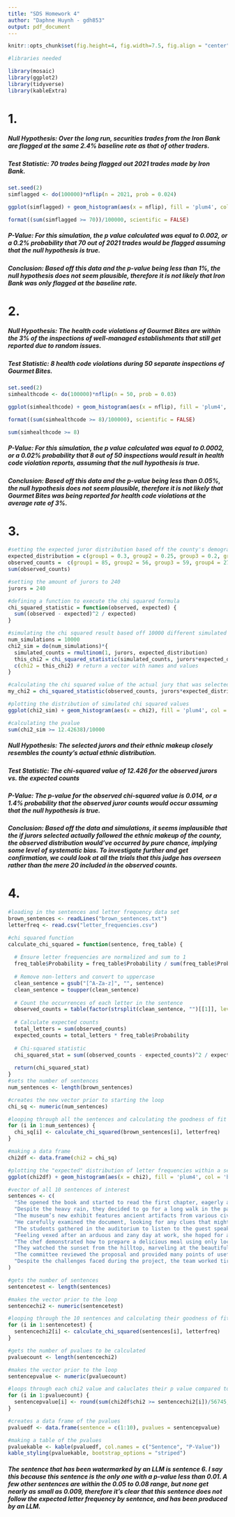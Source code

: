 ---
title: "SDS Homework 4"
author: "Daphne Huynh - gdh853"
output: pdf_document
---

```{r global_options, echo=FALSE}
knitr::opts_chunk$set(fig.height=4, fig.width=7.5, fig.align = "center", warning=FALSE, tidy=TRUE, tidy.opts=list(width.cutoff=60), message=FALSE, echo = FALSE)
```

```{r}
#libraries needed

library(mosaic)
library(ggplot2)
library(tidyverse)
library(kableExtra)
```
#### \href{https://github.com/giahandhuynh/315homework4}{\textcolor{blue}{GitHub Repository}}

# 1.

##### Null Hypothesis: Over the long run, securities trades from the Iron Bank are flagged at the same 2.4% baseline rate as that of other traders.

##### Test Statistic: 70 trades being flagged out 2021 trades made by Iron Bank.


```{r}
set.seed(2)
simflagged <- do(100000)*nflip(n = 2021, prob = 0.024)

ggplot(simflagged) + geom_histogram(aes(x = nflip), fill = 'plum4', col = 'black')
```

```{r results = 'hide'}
format((sum(simflagged >= 70))/100000, scientific = FALSE)
``` 

##### P-Value: For this simulation, the p value calculated was equal to 0.002,  or a 0.2% probability that 70 out of 2021 trades would be flagged assuming that the null hypothesis is true.

##### Conclusion: Based off this data and the p-value being less than 1%, the null hypothesis does not seem plausible, therefore it is not likely that Iron Bank was only flagged at the baseline rate.

\newpage

# 2.

##### Null Hypothesis: The health code violations of Gourmet Bites are within the 3% of the inspections of well-managed establishments that still get reported due to random issues.

##### Test Statistic: 8 health code violations during 50 separate inspections of Gourmet Bites.


```{r}
set.seed(2)
simhealthcode <- do(100000)*nflip(n = 50, prob = 0.03)

ggplot(simhealthcode) + geom_histogram(aes(x = nflip), fill = 'plum4', col = 'black', binwidth=1)
```

```{r results = 'hide'}
format((sum(simhealthcode >= 8)/100000), scientific = FALSE)

sum(simhealthcode >= 8)
```

##### P-Value: For this simulation, the p value calculated was equal to 0.0002,  or a 0.02% probability that 8 out of 50 inspections would result in health code violation reports, assuming that the null hypothesis is true.

##### Conclusion: Based off this data and the p-value being less than 0.05%, the null hypothesis does not seem plausible, therefore it is not likely that Gourmet Bites was being reported for health code violations at the average rate of 3%.

\newpage

# 3.

```{r results = 'hide'}
#setting the expected juror distribution based off the county's demographics and the actual representation of jurors selected, then getting the total number of jurors
expected_distribution = c(group1 = 0.3, group2 = 0.25, group3 = 0.2, group4 = 0.15, group5 = 0.1)
observed_counts =  c(group1 = 85, group2 = 56, group3 = 59, group4 = 27, group5 = 13)
sum(observed_counts)

#setting the amount of jurors to 240
jurors = 240

#defining a function to execute the chi squared formula
chi_squared_statistic = function(observed, expected) {
  sum((observed - expected)^2 / expected)
}

#simulating the chi squared result based off 10000 different simulated juries using the expected distribution
num_simulations = 10000
chi2_sim = do(num_simulations)*{
  simulated_counts = rmultinom(1, jurors, expected_distribution)
  this_chi2 = chi_squared_statistic(simulated_counts, jurors*expected_distribution)
  c(chi2 = this_chi2) # return a vector with names and values
}

#calculating the chi squared value of the actual jury that was selected
my_chi2 = chi_squared_statistic(observed_counts, jurors*expected_distribution)

#plotting the distribution of simulated chi squared values
ggplot(chi2_sim) + geom_histogram(aes(x = chi2), fill = 'plum4', col = 'black') + labs(title = "Distribution of the Goodness of Fit for Selected Jurors vs. Ethnic Groups")
```
```{r results = 'hide'}
#calculating the pvalue
sum(chi2_sim >= 12.42638)/10000
```

##### Null Hypothesis: The selected jurors and their ethnic makeup closely resembles the county's actual ethnic distribution.

##### Test Statistic: The chi-squared value of 12.426 for the observed jurors vs. the expected counts

##### P-Value: The p-value for the observed chi-squared value is 0.014, or a 1.4% probability that the observed juror counts would occur assuming that the null hypothesis is true.

##### Conclusion: Based off the data and simulations, it seems implausible that the if jurors selected actually followed the ethnic makeup of the county, the observed distribution would've occurred by pure chance, implying some level of systematic bias. To investigate further and get confirmation, we could look at all the trials that this judge has overseen rather than the mere 20 included in the observed counts.

\newpage

# 4.

```{r}
#loading in the sentences and letter frequency data set
brown_sentences <- readLines("brown_sentences.txt")
letterfreq <- read.csv("letter_frequencies.csv")

#chi squared function
calculate_chi_squared = function(sentence, freq_table) {
  
  # Ensure letter frequencies are normalized and sum to 1
  freq_table$Probability = freq_table$Probability / sum(freq_table$Probability)
  
  # Remove non-letters and convert to uppercase
  clean_sentence = gsub("[^A-Za-z]", "", sentence)
  clean_sentence = toupper(clean_sentence)
  
  # Count the occurrences of each letter in the sentence
  observed_counts = table(factor(strsplit(clean_sentence, "")[[1]], levels = freq_table$Letter))
  
  # Calculate expected counts
  total_letters = sum(observed_counts)
  expected_counts = total_letters * freq_table$Probability
  
  # Chi-squared statistic
  chi_squared_stat = sum((observed_counts - expected_counts)^2 / expected_counts)
  
  return(chi_squared_stat)
}
#sets the number of sentences
num_sentences <- length(brown_sentences)

#creates the new vector prior to starting the loop
chi_sq <- numeric(num_sentences)  

#looping through all the sentences and calculating the goodness of fit compared to the letter frequencies
for (i in 1:num_sentences) {
  chi_sq[i] <- calculate_chi_squared(brown_sentences[i], letterfreq)
}

#making a data frame
chi2df <- data.frame(chi2 = chi_sq)

#plotting the "expected" distribution of letter frequencies within a sentence
ggplot(chi2df) + geom_histogram(aes(x = chi2), fill = 'plum4', col = 'black') + labs(title = "Distribution of the Goodness of Fit of Letter Frequency to English Sentences")
```

```{r}
#vector of all 10 sentences of interest
sentences <- c(
  "She opened the book and started to read the first chapter, eagerly anticipating what might come next.",
  "Despite the heavy rain, they decided to go for a long walk in the park, crossing the main avenue by the fountain in the center.",
  "The museum’s new exhibit features ancient artifacts from various civilizations around the world.",
  "He carefully examined the document, looking for any clues that might help solve the mystery.",
  "The students gathered in the auditorium to listen to the guest speaker’s inspiring lecture.",
  "Feeling vexed after an arduous and zany day at work, she hoped for a peaceful and quiet evening at home, cozying up after a quick dinner with some TV, or maybe a book on her upcoming visit to Auckland.",
  "The chef demonstrated how to prepare a delicious meal using only locally sourced ingredients, focusing mainly on some excellent dinner recipes from Spain.",
  "They watched the sunset from the hilltop, marveling at the beautiful array of colors in the sky.",
  "The committee reviewed the proposal and provided many points of useful feedback to improve the project’s effectiveness.",
  "Despite the challenges faced during the project, the team worked tirelessly to ensure its successful completion, resulting in a product that exceeded everyone’s expectations."
)

#gets the number of sentences
sentencetest <- length(sentences) 

#makes the vector prior to the loop
sentencechi2 <- numeric(sentencetest)  

#looping through the 10 sentences and calculating their goodness of fit to the letter frequencies
for (i in 1:sentencetest) {
  sentencechi2[i] <- calculate_chi_squared(sentences[i], letterfreq)
}

#gets the number of pvalues to be calculated
pvaluecount <- length(sentencechi2)

#makes the vector prior to the loop
sentencepvalue <- numeric(pvaluecount)

#loops through each chi2 value and caluclates their p value compared to the goodness of fit distribution made earlier
for (i in 1:pvaluecount) {
  sentencepvalue[i] <- round(sum(chi2df$chi2 >= sentencechi2[i])/56745, 3)
}

#creates a data frame of the pvalues
pvaluedf <- data.frame(sentence = c(1:10), pvalues = sentencepvalue)

#making a table of the pvalues
pvaluekable <- kable(pvaluedf, col.names = c("Sentence", "P-Value"))
kable_styling(pvaluekable, bootstrap_options = "striped")
```

##### The sentence that has been watermarked by an LLM is sentence 6. I say this because this sentence is the only one with a p-value less than 0.01. A few other sentences are within the 0.05 to 0.08 range, but none get nearly as small as 0.009, therefore it's clear that this sentence does not follow the expected letter frequency by sentence, and has been produced by an LLM.